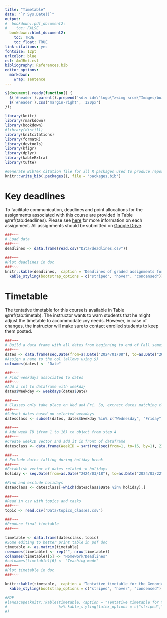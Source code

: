 ```yaml
---
title: "Timetable"
date: "`r Sys.Date()`"
output:
#  bookdown::pdf_document2:
#    toc: FALSE
  bookdown::html_document2: 
    toc: TRUE
    toc_float: TRUE
link-citations: yes
fontsize: 12pt
urlcolor: blue
csl: AmJBot.csl
bibliography: References.bib
editor_options: 
  markdown: 
    wrap: sentence
---
```


```js
$(document).ready(function() {
  $('#header').parent().prepend('<div id=\"logo\"><img src=\"Images/boisestate-primarylogo-2color-rgb.png\" style=\"position:absolute; top:4; right:0; padding:10px; height:120px\"></div>');
  $('#header').css('margin-right', '120px')
});
```

```r
library(knitr)
library(rmarkdown)
library(bookdown)
#library(distill)
library(knitcitations)
library(formatR)
library(devtools)
library(kfigr)
library(dplyr)
library(kableExtra)
library(tufte)

#Generate BibTex citation file for all R packages used to produce report
knitr::write_bib(.packages(), file = 'packages.bib')
```

# Key deadlines

To facilitate communication, deadlines and point allocations for the assignments associated with this course are provided in Table \@ref(tab:deadlines). Please see [here](https://svenbuerki.github.io/Genomics-Bioinformatics/index.html#13_Grading_information) for more information on each assignment. All assignments should be submitted on [Google Drive](https://drive.google.com/drive/folders/1BFZFJeR8tW8N7QLfngqIVbjqEkDuIyWj?usp=sharing).

```r
###~~~
# Load data
###~~~
deadlines <- data.frame(read.csv("Data/deadlines.csv"))

###~~~
#Plot deadlines in doc
###~~~
knitr::kable(deadlines,  caption = "Deadlines of graded assignments for the Genomics and Bioinformatics course during the Spring semester 2024.") %>%
  kable_styling(bootstrap_options = c("striped", "hover", "condensed"))
```

# Timetable

The tentative timetable for this course is available in Table \@ref(tab:timetab). The instructor wants to warn students that he might adjust the timetable to accommodate any needs. However, in case of changes, the instructor will make sure to contact enrolled students to keep them posted.

```r
###~~~
# Build a data frame with all dates from beginning to end of Fall semester
###~~~
dates <- data.frame(seq.Date(from=as.Date("2024/01/08"), to=as.Date("2024/04/29"), by="day"))
#Assign a name to the col (allows using $)
colnames(dates) <- "Date"

###~~~
# Find weekdays associated to dates
###~~~
#Add a col to dataframe with weekday
dates$Weekday <- weekdays(dates$Date)

###~~~
# Classes only take place on Wed and Fri. So, extract dates matching class weekdays
###~~~
#Subset dates based on selected weekdays
datesclass <- subset(dates, dates$Weekday %in% c("Wednesday", "Friday"))

###~~~
# Add week ID (from 1 to 16) to object from step 4
###~~~
#Create weekID vector and add it in front of dataframe
datesclass <- data.frame(WeekID = sort(rep(seq(from=1, to=16, by=1), 2)), datesclass)

###~~~
# Exclude dates falling during holiday break
###~~~
#Establish vector of dates related to holidays
holiday <- seq.Date(from=as.Date("2024/03/18"), to=as.Date("2024/03/22"), by="day")

#Find and exclude holidays
datesclass <- datesclass[-which(datesclass$Date %in% holiday),]

###~~~
#Read in csv with topics and tasks
###~~~
topic <- read.csv("Data/topics_classes.csv") 

###~~~
#Produce final timetable
###~~~

timetable <- data.frame(datesclass, topic)
#Some editing to better print table in pdf doc
timetable <- as.matrix(timetable)
rownames(timetable) <- rep("", nrow(timetable))
colnames(timetable)[5] <- "Homework/Deadlines"
#colnames(timetable)[6] <- "Teaching mode"
###~~~
#Plot timetable in doc
###~~~

knitr::kable(timetable,  caption = "Tentative timetable for the Genomics and Bioinformatics course during the Spring semester 2024.") %>%
  kable_styling(bootstrap_options = c("striped", "hover", "condensed"))

#PDF
#landscape(knitr::kable(timetable, caption = "Tentative timetable for the Spring semester 2023.", booktabs = T) 
#                       %>% kable_styling(latex_options = c("striped","scale_down"))
#)
```


